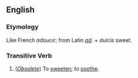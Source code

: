 ==English==

===Etymology===
Like French ''adoucir''; from Latin ''[[ad]]''. + ''dulcis'' sweet.

===Transitive Verb===
#(''[[Obsolete]]'') To [[sweeten]]; to [[soothe]].